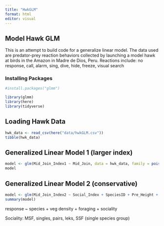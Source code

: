 ```yaml
---
title: "HwkGLM"
format: html
editor: visual
---
```


## Model Hawk GLM

This is an attempt to build code for a generalize linear model. The data used are predator-prey reaction behaviors collected by launching a model hawk at birds in the Amazon in Madre de Dios, Peru. Reactions include: no response, call, alarm, sing, dive, hide, freeze, visual search

### Installing Packages

```r
#install.packages("glmm")

library(glmm)
library(here)
library(tidyverse)

```

## Loading Hawk Data

```r
hwk_data <- read_csv(here("data/hwkGLM.csv"))
tibble(hwk_data)

```

## Generalized Linear Model 1 (larger index)

```r
model <- glm(Mid_Join_Index1 ~ Mid_Join, data = hwk_data, family = poisson(link = "log"))
model
```

## Generalized Linear Model 2 (conservative)

```r
model <- glm(Mid_Join_Index2 ~ Social_Index + SpeciesID + Pre_Height + Pre_Dense, data = hwk_data, family = poisson(link = "log"))
summary(model)
```

response \~ species + veg density + foraging + sociality

Sociality: MSF, singles, pairs, leks, SSF (single species group)
